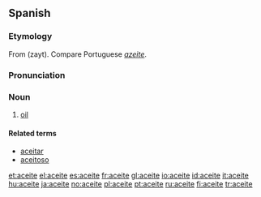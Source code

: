 ==Spanish==
===Etymology===
From {{Ar.|es}} {{ARchar|[[زيت]]}} (zayt). Compare Portuguese ''[[azeite]]''.

===Pronunciation===
{{IPA|/aˈθeite/}}

===Noun===
{{es-noun-m}}

# [[oil]]

====Related terms====
*[[aceitar]] {{pos_v}}
*[[aceitoso]] {{pos_a}}

[[et:aceite]]
[[el:aceite]]
[[es:aceite]]
[[fr:aceite]]
[[gl:aceite]]
[[io:aceite]]
[[id:aceite]]
[[it:aceite]]
[[hu:aceite]]
[[ja:aceite]]
[[no:aceite]]
[[pl:aceite]]
[[pt:aceite]]
[[ru:aceite]]
[[fi:aceite]]
[[tr:aceite]]
